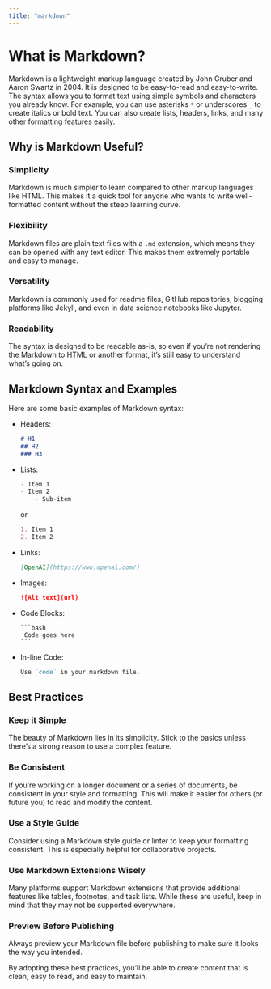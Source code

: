 ```yaml
---
title: "markdown"
---
```


# What is Markdown?

Markdown is a lightweight markup language created by John Gruber and Aaron Swartz in 2004. It is designed to be easy-to-read and easy-to-write. The syntax allows you to format text using simple symbols and characters you already know. For example, you can use asterisks `*` or underscores `_` to create italics or bold text. You can also create lists, headers, links, and many other formatting features easily.

## Why is Markdown Useful?

### Simplicity

Markdown is much simpler to learn compared to other markup languages like HTML. This makes it a quick tool for anyone who wants to write well-formatted content without the steep learning curve.

### Flexibility

Markdown files are plain text files with a `.md` extension, which means they can be opened with any text editor. This makes them extremely portable and easy to manage.

### Versatility

Markdown is commonly used for readme files, GitHub repositories, blogging platforms like Jekyll, and even in data science notebooks like Jupyter.

### Readability

The syntax is designed to be readable as-is, so even if you're not rendering the Markdown to HTML or another format, it's still easy to understand what's going on.

## Markdown Syntax and Examples

Here are some basic examples of Markdown syntax:

-   Headers:

    ``` markdown
    # H1
    ## H2
    ### H3
    ```

-   Lists:

    ``` markdown
    - Item 1
    - Item 2
        - Sub-item
    ```

    or

    ``` markdown
    1. Item 1
    2. Item 2
    ```

-   Links:

    ``` markdown
    [OpenAI](https://www.openai.com/)
    ```

-   Images:

    ``` markdown
    ![Alt text](url)
    ```

-   Code Blocks:

    ````
    ```bash
     Code goes here
    ```
    ````


-   In-line Code:

    ``` markdown
    Use `code` in your markdown file.
    ```

## Best Practices

### Keep it Simple

The beauty of Markdown lies in its simplicity. Stick to the basics unless there's a strong reason to use a complex feature.

### Be Consistent

If you're working on a longer document or a series of documents, be consistent in your style and formatting. This will make it easier for others (or future you) to read and modify the content.

### Use a Style Guide

Consider using a Markdown style guide or linter to keep your formatting consistent. This is especially helpful for collaborative projects.

### Use Markdown Extensions Wisely

Many platforms support Markdown extensions that provide additional features like tables, footnotes, and task lists. While these are useful, keep in mind that they may not be supported everywhere.

### Preview Before Publishing

Always preview your Markdown file before publishing to make sure it looks the way you intended.

By adopting these best practices, you'll be able to create content that is clean, easy to read, and easy to maintain.
